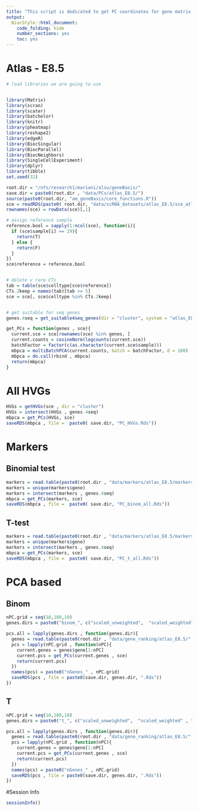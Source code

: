```yaml
---
title: "This script is dedicated to get PC coordinates for gene matrix for different set of features."
output:
  BiocStyle::html_document:
    code_folding: hide
    number_sections: yes
    toc: yes  
---
```

# Atlas - E8.5


```r
# load libraries we are going to use


library(Matrix)
library(scran)
library(scater)
library(batchelor)
library(knitr)
library(pheatmap)
library(reshape2)
library(edgeR)
library(BiocSingular)
library(BiocParallel)
library(BiocNeighbors)
library(SingleCellExperiment)
library(dplyr)
library(tibble)
set.seed(32)

root.dir = "/nfs/research1/marioni/alsu/geneBasis/"
save.dir = paste0(root.dir , "data/PCs/atlas_E8.5/")
source(paste0(root.dir, "am_geneBasis/core_functions.R"))
sce = readRDS(paste0( root.dir, "data/scRNA_datasets/atlas_E8.5/sce_atlas_E8.5.Rds"))
rownames(sce) = rowData(sce)[,1]

# assign reference sample
reference.bool = sapply(1:ncol(sce), function(i){
  if (sce$sample[i] == 29){
    return(T)
  } else {
    return(F)
  }
})
sce$reference = reference.bool


# delete v rare CTs
tab = table(sce$celltype[sce$reference])
CTs.2keep = names(tab)[tab >= 5]
sce = sce[, sce$celltype %in% CTs.2keep] 


# get suitable for seq genes
genes.4seq = get_suitable4seq_genes(dir = "cluster", system = "atlas_E8.5" , mean.thresh = 7, max.thresh = 350)

get_PCs = function(genes , sce){
  current.sce = sce[rownames(sce) %in% genes, ]
  current.counts = cosineNorm(logcounts(current.sce))
  batchFactor = factor(c(as.character(current.sce$sample)))
  mbpca = multiBatchPCA(current.counts, batch = batchFactor, d = 100)
  mbpca = do.call(rbind , mbpca)
  return(mbpca)
}


```

# All HVGs

```r


HVGs = getHVGs(sce , dir = "cluster")
HVGs = intersect(HVGs , genes.4seq)
mbpca = get_PCs(HVGs, sce)
saveRDS(mbpca , file =  paste0( save.dir, "PC_HVGs.Rds"))


```

# Markers 

## Binomial test

```r

markers = read.table(paste0(root.dir , "data/markers/atlas_E8.5/markers__binom.tab") , header = T, sep = "\t")
markers = unique(markers$gene)
markers = intersect(markers , genes.4seq)
mbpca = get_PCs(markers, sce)
saveRDS(mbpca , file =  paste0( save.dir, "PC_binom_all.Rds"))

```

## T-test

```r


markers = read.table(paste0(root.dir , "data/markers/atlas_E8.5/markers__t.tab") , header = T, sep = "\t")
markers = unique(markers$gene)
markers = intersect(markers , genes.4seq)
mbpca = get_PCs(markers, sce)
saveRDS(mbpca , file =  paste0( save.dir, "PC_t_all.Rds"))


```

# PCA based

## Binom

```r


nPC.grid = seq(10,180,10) 
genes.dirs = paste0("binom_", c("scaled_unweighted",  "scaled_weighted" , "unscaled_unweighted",  "unscaled_weighted"))

pcs.all = lapply(genes.dirs , function(genes.dir){
  genes = read.table(paste0(root.dir , "data/gene_ranking/atlas_E8.5/" , genes.dir, ".tab"), header = T , sep = "\t")
  pcs = lapply(nPC.grid , function(nPC){
    current.genes = genes$gene[1:nPC]
    current.pcs = get_PCs(current.genes , sce)
    return(current.pcs)
  })
  names(pcs) = paste0("nGenes_" , nPC.grid)
  saveRDS(pcs , file = paste0(save.dir, genes.dir, ".Rds"))
})

```

## T

```r


nPC.grid = seq(10,180,10) 
genes.dirs = paste0("t_", c("scaled_unweighted",  "scaled_weighted" , "unscaled_unweighted",  "unscaled_weighted"))

pcs.all = lapply(genes.dirs , function(genes.dir){
  genes = read.table(paste0(root.dir , "data/gene_ranking/atlas_E8.5/" , genes.dir, ".tab"), header = T , sep = "\t")
  pcs = lapply(nPC.grid , function(nPC){
    current.genes = genes$gene[1:nPC]
    current.pcs = get_PCs(current.genes , sce)
    return(current.pcs)
  })
  names(pcs) = paste0("nGenes_" , nPC.grid)
  saveRDS(pcs , file = paste0(save.dir, genes.dir, ".Rds"))
})

```





#Session Info

```r
sessionInfo()
```
